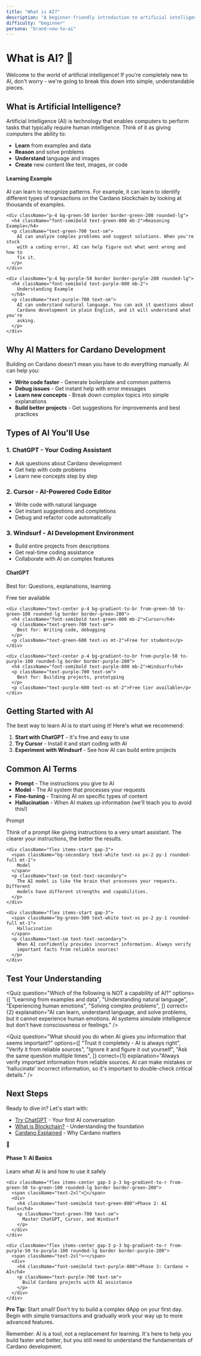 ```yaml
---
title: "What is AI?"
description: "A beginner-friendly introduction to artificial intelligence and how it can help you build on Cardano"
difficulty: "beginner"
persona: "brand-new-to-ai"
---
```


# What is AI? 🤖

Welcome to the world of artificial intelligence! If you're completely new to AI, don't worry - we're going to break this down into simple, understandable pieces.

## What is Artificial Intelligence?

Artificial Intelligence (AI) is technology that enables computers to perform tasks that typically require human intelligence. Think of it as giving computers the ability to:

- **Learn** from examples and data
- **Reason** and solve problems
- **Understand** language and images
- **Create** new content like text, images, or code

<InteractiveDemo title="AI Capabilities Demo">
  <div className="space-y-4">
    <div className="p-4 bg-blue-50 border border-blue-200 rounded-lg">
      <h4 className="font-semibold text-blue-800 mb-2">Learning Example</h4>
      <p className="text-blue-700 text-sm">
        AI can learn to recognize patterns. For example, it can learn to
        identify different types of transactions on the Cardano blockchain by
        looking at thousands of examples.
      </p>
    </div>

    <div className="p-4 bg-green-50 border border-green-200 rounded-lg">
      <h4 className="font-semibold text-green-800 mb-2">Reasoning Example</h4>
      <p className="text-green-700 text-sm">
        AI can analyze complex problems and suggest solutions. When you're stuck
        with a coding error, AI can help figure out what went wrong and how to
        fix it.
      </p>
    </div>

    <div className="p-4 bg-purple-50 border border-purple-200 rounded-lg">
      <h4 className="font-semibold text-purple-800 mb-2">
        Understanding Example
      </h4>
      <p className="text-purple-700 text-sm">
        AI can understand natural language. You can ask it questions about
        Cardano development in plain English, and it will understand what you're
        asking.
      </p>
    </div>

  </div>
</InteractiveDemo>

## Why AI Matters for Cardano Development

Building on Cardano doesn't mean you have to do everything manually. AI can help you:

- **Write code faster** - Generate boilerplate and common patterns
- **Debug issues** - Get instant help with error messages
- **Learn new concepts** - Break down complex topics into simple explanations
- **Build better projects** - Get suggestions for improvements and best practices

## Types of AI You'll Use

### 1. **ChatGPT** - Your Coding Assistant

- Ask questions about Cardano development
- Get help with code problems
- Learn new concepts step by step

### 2. **Cursor** - AI-Powered Code Editor

- Write code with natural language
- Get instant suggestions and completions
- Debug and refactor code automatically

### 3. **Windsurf** - AI Development Environment

- Build entire projects from descriptions
- Get real-time coding assistance
- Collaborate with AI on complex features

<InteractiveDemo title="AI Tools Comparison">
  <div className="grid md:grid-cols-3 gap-4">
    <div className="text-center p-4 bg-gradient-to-br from-blue-50 to-blue-100 rounded-lg border border-blue-200">
      <h4 className="font-semibold text-blue-800 mb-2">ChatGPT</h4>
      <p className="text-blue-700 text-sm">
        Best for: Questions, explanations, learning
      </p>
      <p className="text-blue-600 text-xs mt-2">Free tier available</p>
    </div>

    <div className="text-center p-4 bg-gradient-to-br from-green-50 to-green-100 rounded-lg border border-green-200">
      <h4 className="font-semibold text-green-800 mb-2">Cursor</h4>
      <p className="text-green-700 text-sm">
        Best for: Writing code, debugging
      </p>
      <p className="text-green-600 text-xs mt-2">Free for students</p>
    </div>

    <div className="text-center p-4 bg-gradient-to-br from-purple-50 to-purple-100 rounded-lg border border-purple-200">
      <h4 className="font-semibold text-purple-800 mb-2">Windsurf</h4>
      <p className="text-purple-700 text-sm">
        Best for: Building projects, prototyping
      </p>
      <p className="text-purple-600 text-xs mt-2">Free tier available</p>
    </div>

  </div>
</InteractiveDemo>

## Getting Started with AI

The best way to learn AI is to start using it! Here's what we recommend:

1. **Start with ChatGPT** - It's free and easy to use
2. **Try Cursor** - Install it and start coding with AI
3. **Experiment with Windsurf** - See how AI can build entire projects

<CodePlayground
  title="Try AI-Powered Code Generation"
  initialCode="// Ask AI to help you write a function
// Example: 'Write a function that validates a Cardano address'
// Try changing this comment and see what AI suggests!"
  language="javascript"
/>

## Common AI Terms

- **Prompt** - The instructions you give to AI
- **Model** - The AI system that processes your requests
- **Fine-tuning** - Training AI on specific types of content
- **Hallucination** - When AI makes up information (we'll teach you to avoid this!)

<InteractiveDemo title="AI Terms Explained">
  <div className="space-y-3">
    <div className="flex items-start gap-3">
      <span className="bg-primary text-white text-xs px-2 py-1 rounded-full mt-1">
        Prompt
      </span>
      <p className="text-sm text-text-secondary">
        Think of a prompt like giving instructions to a very smart assistant.
        The clearer your instructions, the better the results.
      </p>
    </div>

    <div className="flex items-start gap-3">
      <span className="bg-secondary text-white text-xs px-2 py-1 rounded-full mt-1">
        Model
      </span>
      <p className="text-sm text-text-secondary">
        The AI model is like the brain that processes your requests. Different
        models have different strengths and capabilities.
      </p>
    </div>

    <div className="flex items-start gap-3">
      <span className="bg-green-500 text-white text-xs px-2 py-1 rounded-full mt-1">
        Hallucination
      </span>
      <p className="text-sm text-text-secondary">
        When AI confidently provides incorrect information. Always verify
        important facts from reliable sources!
      </p>
    </div>

  </div>
</InteractiveDemo>

## Test Your Understanding

<Quiz
  question="Which of the following is NOT a capability of AI?"
  options={[
    "Learning from examples and data",
    "Understanding natural language",
    "Experiencing human emotions",
    "Solving complex problems",
  ]}
  correct={2}
  explanation="AI can learn, understand language, and solve problems, but it cannot experience human emotions. AI systems simulate intelligence but don't have consciousness or feelings."
/>

<Quiz
  question="What should you do when AI gives you information that seems important?"
  options={[
    "Trust it completely - AI is always right",
    "Verify it from reliable sources",
    "Ignore it and figure it out yourself",
    "Ask the same question multiple times",
  ]}
  correct={1}
  explanation="Always verify important information from reliable sources. AI can make mistakes or 'hallucinate' incorrect information, so it's important to double-check critical details."
/>

## Next Steps

Ready to dive in? Let's start with:

- [Try ChatGPT](/docs/chatgpt-guide) - Your first AI conversation
- [What is Blockchain?](/docs/blockchain-basics) - Understanding the foundation
- [Cardano Explained](/docs/cardano-explained) - Why Cardano matters

<InteractiveDemo title="Your Learning Path">
  <div className="space-y-4">
    <div className="flex items-center gap-3 p-3 bg-gradient-to-r from-blue-50 to-blue-100 rounded-lg border border-blue-200">
      <span className="text-2xl">🎯</span>
      <div>
        <h4 className="font-semibold text-blue-800">Phase 1: AI Basics</h4>
        <p className="text-blue-700 text-sm">
          Learn what AI is and how to use it safely
        </p>
      </div>
    </div>

    <div className="flex items-center gap-3 p-3 bg-gradient-to-r from-green-50 to-green-100 rounded-lg border border-green-200">
      <span className="text-2xl">🚀</span>
      <div>
        <h4 className="font-semibold text-green-800">Phase 2: AI Tools</h4>
        <p className="text-green-700 text-sm">
          Master ChatGPT, Cursor, and Windsurf
        </p>
      </div>
    </div>

    <div className="flex items-center gap-3 p-3 bg-gradient-to-r from-purple-50 to-purple-100 rounded-lg border border-purple-200">
      <span className="text-2xl">⚡</span>
      <div>
        <h4 className="font-semibold text-purple-800">Phase 3: Cardano + AI</h4>
        <p className="text-purple-700 text-sm">
          Build Cardano projects with AI assistance
        </p>
      </div>
    </div>

  </div>
</InteractiveDemo>

<div className="bg-surface-elevated border border-border rounded-lg p-6 mt-8">
  <p className="text-text-primary font-medium">
    <strong>Pro Tip:</strong> Start small! Don't try to build a complex dApp on
    your first day. Begin with simple transactions and gradually work your way
    up to more advanced features.
  </p>
</div>

<div className="mt-8 pt-6 border-t border-border">
  <p className="text-text-secondary">
    Remember: AI is a tool, not a replacement for learning. It's here to help
    you build faster and better, but you still need to understand the
    fundamentals of Cardano development.
  </p>
</div>
